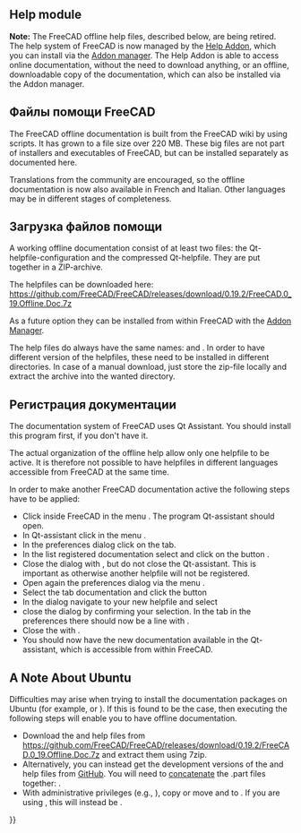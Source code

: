<languages/>
{{TOCright}}

==Help module==

'''Note:''' The FreeCAD offline help files, described below, are being retired. The help system of FreeCAD is now managed by the [https://github.com/yorikvanhavre/FreeCAD-Help Help Addon], which you can install via the [[Std_AddonMgr|Addon manager]]. The Help Addon is able to access online documentation, without the need to download anything, or an offline, downloadable copy of the documentation, which can also be installed via the Addon manager.

<span id="FreeCAD_Helpfiles"></span>
==Файлы помощи FreeCAD==

The FreeCAD offline documentation is built from the FreeCAD wiki by using scripts. It has grown to a file size over 220 MB. These big files are not part of installers and executables of FreeCAD, but can be installed separately as documented here.

Translations from the community are encouraged, so the offline documentation is now also available in French and Italian. Other languages may be in different stages of completeness.

<span id="Download_Helpfiles"></span>
==Загрузка файлов помощи==

A working offline documentation consist of at least two files: {{FileName|freecad.qhc}} the Qt-helpfile-configuration and {{FileName|freecad.qch}} the compressed Qt-helpfile. They are put together in a ZIP-archive.

The helpfiles can be downloaded here: https://github.com/FreeCAD/FreeCAD/releases/download/0.19.2/FreeCAD.0_19.Offline.Doc.7z

As a future option they can be installed from within FreeCAD with the [[Std_AddonMgr|Addon Manager]].

The help files do always have the same names: {{FileName|freecad.qhc}} and {{FileName|freecad.qch}}. In order to have different version of the helpfiles, these need to be installed in different directories. In case of a manual download, just store the zip-file locally and extract the archive into the wanted directory.

<span id="Register_the_Documentation"></span>
==Регистрация документации==

The documentation system of FreeCAD uses Qt Assistant. You should install this program first, if you don't have it.

The actual organization of the offline help allow only one helpfile to be active. It is therefore not possible to have helpfiles in different languages accessible from FreeCAD at the same time.

In order to make another FreeCAD documentation active the following steps have to be applied:

* Click inside FreeCAD in the menu {{MenuCommand|Help  → Help}}. The program Qt-assistant should open.
* In Qt-assistant click in the menu {{MenuCommand|Edit → preferences}}.
* In the preferences dialog click on the {{MenuCommand|Documentation}} tab.
* In the list registered documentation select {{incode|org.freecad.usermanual}} and click on the button {{Button|Remove}}.
* Close the dialog with {{Button|OK}}, but do not close the Qt-assistant. This is important as otherwise another helpfile will not be registered.
* Open again the preferences dialog via the menu {{MenuCommand|Edit → preferences}}.
* Select the tab documentation and click the button {{Button|Add...}}
* In the dialog navigate to your new helpfile and select {{FileName|freecad.qch}}
* close the dialog by confirming your selection. In the {{MenuCommand|Documentation}} tab in the preferences there should now be a line with {{incode|org.freecad.usermanual}}.
* Close the {{MenuCommand|Preferences}} with {{Button|OK}}. 
* You should now have the new documentation available in the Qt-assistant, which is accessible from within FreeCAD.

==A Note About Ubuntu==

Difficulties may arise when trying to install the documentation packages on Ubuntu (for example, {{incode|freecad-doc}} or {{incode|freecad-daily-doc}}). If this is found to be the case, then executing the following steps will enable you to have offline documentation.
* Download the {{FileName|freecad.qhc}} and {{FileName|freecad.qch}} help files from https://github.com/FreeCAD/FreeCAD/releases/download/0.19.2/FreeCAD.0_19.Offline.Doc.7z and extract them using 7zip. 
* Alternatively, you can instead get the development versions of the {{FileName|freecad.qhc}} and {{FileName|freecad.qch}} help files from [https://github.com/FreeCAD/FreeCAD/tree/master/src/Doc GitHub]. You will need to [http://man7.org/linux/man-pages/man1/cat.1.html concatenate] the .part files together: {{incode|cat freecad.qch.part00 freecad.qch.part01 freecad.qch.part02 freecad.qch.part03 > freecad.qch}}.
* With administrative privileges (e.g., {{incode|sudo}}), copy or move {{FileName|freecad.qhc}} and {{FileName|freecad.qch}} to {{FileName|/usr/share/doc/freecad-doc/}}. If you are using {{incode|freecad-daily}}, this will instead be {{FileName|/usr/share/doc/freecad-daily-doc/}}.


{{Userdocnavi{{#translation:}}}}